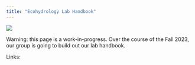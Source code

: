```yaml
---
title: "Ecohydrology Lab Handbook"
---
```


![](images/logo_orig.jpg){fig-alt="Bama Ecohydro Lab Logo" fig-align="center"}

Warning: this page is a work-in-progress. Over the course of the Fall 2023, our group is going to build out our lab handbook.

Links:
